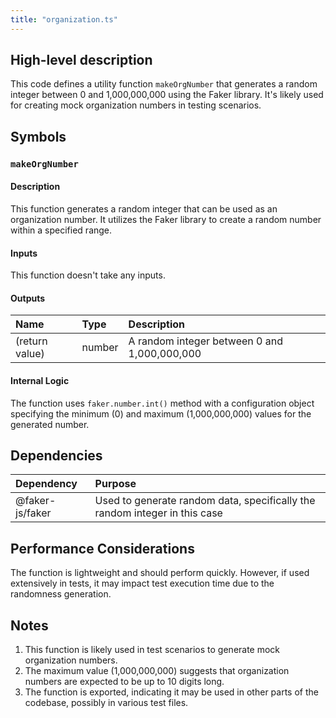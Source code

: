 ```yaml
---
title: "organization.ts"
---
```


## High-level description
This code defines a utility function `makeOrgNumber` that generates a random integer between 0 and 1,000,000,000 using the Faker library. It's likely used for creating mock organization numbers in testing scenarios.

## Symbols

### `makeOrgNumber`
#### Description
This function generates a random integer that can be used as an organization number. It utilizes the Faker library to create a random number within a specified range.

#### Inputs
This function doesn't take any inputs.

#### Outputs
| Name | Type | Description |
|:-----|:-----|:------------|
| (return value) | number | A random integer between 0 and 1,000,000,000 |

#### Internal Logic
The function uses `faker.number.int()` method with a configuration object specifying the minimum (0) and maximum (1,000,000,000) values for the generated number.

## Dependencies
| Dependency | Purpose |
|:-----------|:--------|
| @faker-js/faker | Used to generate random data, specifically the random integer in this case |

## Performance Considerations
The function is lightweight and should perform quickly. However, if used extensively in tests, it may impact test execution time due to the randomness generation.

## Notes
1. This function is likely used in test scenarios to generate mock organization numbers.
2. The maximum value (1,000,000,000) suggests that organization numbers are expected to be up to 10 digits long.
3. The function is exported, indicating it may be used in other parts of the codebase, possibly in various test files.